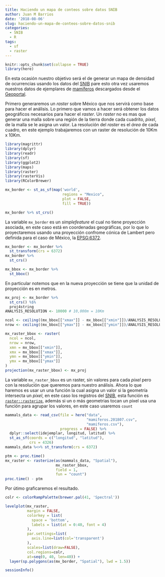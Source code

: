 ```yaml
---
title: Haciendo un mapa de conteos sobre datos SNIB
author: Juan M Barrios
date: '2018-08-06'
slug: haciendo-un-mapa-de-conteos-sobre-datos-snib
categories:
  - SNIB
  - R
tags:
  - sf
  - raster
---
```


```r
knitr::opts_chunk$set(collapse = TRUE)
library(here)
```

En esta ocasión nuestro objetivo será el de generar un mapa de densidad de 
ocurrencias usando los datos del [SNIB] pare esto otra vez usaremos nuestros
datos de ejemplares de 
[mamíferos](http://www.snib.mx/ejemplares/mamiferos.201807.csv.zip) descargados 
desde el [Geoportal]. 

Primero generaremos un _raster_ sobre México que nos servirá como base para 
hacer el análisis. Lo primero que vamos a hacer será obtener los datos 
geográficos necesarios para hacer el _raster_. Un _raster_ no es mas que generar 
una malla sobre una región de la tierra donde cada cuadrito, _pixel_, de la malla se le 
asigna un valor. La resolución del _raster_ es el _área_ de cada cuadro, en este
ejemplo trabajaremos con un raster de resolución de 10Km x 10Km.

```r
library(magrittr)
library(dplyr)
library(readr)
library(sf)
library(ggplot2)
library(maps)
library(raster)
library(rasterVis)
library(RColorBrewer)

mx_border <- st_as_sf(map('world', 
                          regions = "Mexico", 
                          plot = FALSE, 
                          fill = TRUE))

mx_border %>% st_crs()
```

La variable `mx_border` es un _simplefeature_ el cual no tiene proyección 
asociada, en este caso está en coordenadas geográficas, por lo que lo 
proyectaremos usando una proyección confrome cónica de Lambert pero definida
para el caso de México, la [EPSG:6372](https://epsg.io/6372).

```r
mx_border <- mx_border %>% 
  st_transform(crs = 6372)
mx_border %>%
  st_crs()

mx_bbox <- mx_border %>%
  st_bbox()
```

En particular notemos que en la nueva proyección se tiene que la unidad de 
proyección es en metros.

```r
mx_proj <- mx_border %>% 
  st_crs() %$% 
  proj4string
ANALYSIS_RESOLUTION <- 10000 # 10,000m = 10Km 

ncol <- ceiling((mx_bbox[["xmax"]] - mx_bbox[["xmin"]])/ANALYSIS_RESOLUTION)
nrow <- ceiling((mx_bbox[["ymax"]] - mx_bbox[["ymin"]])/ANALYSIS_RESOLUTION)

mx_raster_bbox <- raster(
  ncol = ncol, 
  nrow = nrow, 
  xmn = mx_bbox[["xmin"]], 
  xmx = mx_bbox[["xmax"]], 
  ymn = mx_bbox[["ymin"]], 
  ymx = mx_bbox[["ymax"]]
) 
projection(mx_raster_bbox) <- mx_proj
```

La variable `mx_raster_bbox` es un raster, sin valores para cada _pixel_ pero
con la resolución que queremos para nuestro análisis. Ahora lo que haremos es 
usar un una función la cual asigna un valor si la geometría intersecta un 
_pixel_, en este caso los registros del [SNIB], esta función es 
[`raster::rasterize`](https://www.rdocumentation.org/packages/raster/versions/2.6-7/topics/rasterize),
además si un o más geometrias tocan un pixel usa una función para agrupar los 
valores, en este caso usaremos `count`

```r
mammals_data <- read_csv(file = here("data", 
                                     "mamiferos.201807.csv", 
                                     "mamiferos.csv"),
                         progress = FALSE) %>%
  dplyr::select(idejemplar, longitud, latitud) %>%
  st_as_sf(coords = c("longitud", "latitud"),
           crs = 4326)
mammals_data %<>% st_transform(crs = 6372)

ptm <- proc.time()
mx_raster <- rasterize(as(mammals_data, "Spatial"), 
                       mx_raster_bbox, 
                       field = 1, 
                       fun = "count")
proc.time() - ptm
```

Por útimo graficaremos el resultado.

```r
colr <- colorRampPalette(brewer.pal(41, 'Spectral'))

levelplot(mx_raster, 
          margin = FALSE,                       
          colorkey = list(
            space = 'bottom',                   
            labels = list(at = 0:40, font = 4)  
          ),    
          par.settings=list(
            axis.line=list(col='transparent') 
          ),
          scales=list(draw=FALSE),            
          col.regions=colr,                   
          at=seq(0, 40, len=40)) +           
  layer(sp.polygons(as(mx_border, "Spatial"), lwd = 1.5))    
```

```r
sessionInfo()
```

[SNIB]: http://www.snib.mx/
[Geoportal]: http://geoportal.conabio.gob.mx/